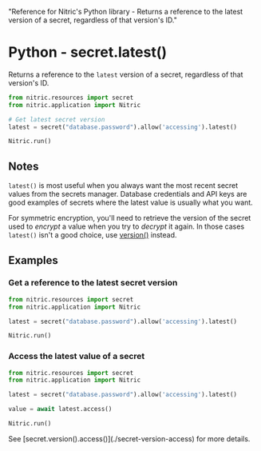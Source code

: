   "Reference for Nitric's Python library - Returns a reference to the latest version of a secret, regardless of that version's ID."

# Python - secret.latest()

Returns a reference to the `latest` version of a secret, regardless of that version's ID.

```python
from nitric.resources import secret
from nitric.application import Nitric

# Get latest secret version
latest = secret("database.password").allow('accessing').latest()

Nitric.run()
```

## Notes

`latest()` is most useful when you always want the most recent secret values from the secrets manager. Database credentials and API keys are good examples of secrets where the latest value is usually what you want.

For symmetric encryption, you'll need to retrieve the version of the secret used to _encrypt_ a value when you try to _decrypt_ it again. In those cases `latest()` isn't a good choice, use [version()](./secret-version) instead.

## Examples

### Get a reference to the latest secret version

```python
from nitric.resources import secret
from nitric.application import Nitric

latest = secret("database.password").allow('accessing').latest()

Nitric.run()
```

### Access the latest value of a secret

```python
from nitric.resources import secret
from nitric.application import Nitric

latest = secret("database.password").allow('accessing').latest()

value = await latest.access()

Nitric.run()
```

<Note>
  See [secret.version().access()](./secret-version-access) for more details.
</Note>
